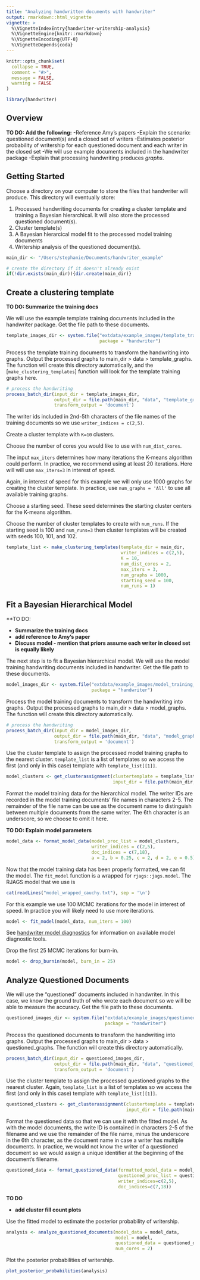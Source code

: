 ```yaml
---
title: "Analyzing handwritten documents with handwriter"
output: rmarkdown::html_vignette
vignette: >
  %\VignetteIndexEntry{handwriter-writership-analysis}
  %\VignetteEngine{knitr::rmarkdown}
  %\VignetteEncoding{UTF-8}
  %\VignetteDepends{coda}
---
```


```r
knitr::opts_chunk$set(
  collapse = TRUE,
  comment = "#>",
  message = FALSE,
  warning = FALSE
)
```

```r
library(handwriter)
```

## Overview

**TO DO: Add the following:**
-Reference Amy's papers 
-Explain the scenario: questioned document(s) and a closed set of writers
-Estimates posterior probability of writership for each questioned document and each writer in the closed set
-We will use example documents included in the handwriter package
-Explain that processing handwriting produces *graphs*.

## Getting Started
Choose a directory on your computer to store the files that handwriter will produce. This directory will eventually store:

1. Processed handwriting documents for creating a cluster template and training a Bayesian hierarchical. It will also store the processed questioned document(s).
2. Cluster template(s)
3. A Bayesian hierarcical model fit to the processed model training documents
4. Writership analysis of the questioned document(s).

```r
main_dir <- "/Users/stephanie/Documents/handwriter_example"

# create the directory if it doesn't already exist
if(!dir.exists(main_dir)){dir.create(main_dir)}
```

## Create a clustering template
**TO DO: Summarize the training docs**

We will use the example template training documents included in the handwriter package. Get the file path to these documents.
```r
template_images_dir <- system.file("extdata/example_images/template_training_images", 
                                   package = "handwriter")
```

Process the template training documents to transform the handwriting into graphs. Output the processed graphs to main_dir > data > template_graphs. The function will create this directory automatically, and the [`make_clustering_templates`] function will look for the template training graphs here. 
```r
# process the handwriting
process_batch_dir(input_dir = template_images_dir,
                  output_dir = file.path(main_dir, "data", "template_graphs"),
                  transform_output = 'document')
```


The writer ids included in 2nd-5th characters of the file names of the training documents so we use `writer_indices = c(2,5)`.

Create a cluster template with `K=10` clusters. 

Choose the number of cores you would like to use with `num_dist_cores`. 

The input `max_iters` determines how many iterations the K-means algorithm could perform. In practice, we recommend using at least 20 iterations. Here will will use `max_iters=3` in interest of speed. 

Again, in interest of speed for this example we will only use 1000 graphs for creating the cluster template. In practice, use `num_graphs = 'All'` to use all available training graphs. 

Choose a starting seed. These seed determines the starting cluster centers for the K-means algorithm. 

Choose the number of cluster templates to create with `num_runs`. If the starting seed is 100 and `num_runs=3` then cluster templates will be created with seeds 100, 101, and 102. 
```r
template_list <- make_clustering_templates(template_dir = main_dir,
                                           writer_indices = c(2,5),
                                           K = 10,
                                           num_dist_cores = 2,
                                           max_iters = 3,
                                           num_graphs = 1000,
                                           starting_seed = 100,
                                           num_runs = 1)
```


## Fit a Bayesian Hierarchical Model
**TO DO: 

- **Summarize the training docs**
- **add reference to Amy's paper**
- **Discuss model - mention that priors assume each writer in closed set is equally likely**

The next step is to fit a Bayesian hierarchical model. We will use the model training handwriting documents included in handwriter. Get the file path to these documents.
```r
model_images_dir <- system.file("extdata/example_images/model_training_images", 
                                package = "handwriter")
```

Process the model training documents to transform the handwriting into graphs. Output the processed graphs to main_dir > data > model_graphs. The function will create this directory automatically.
```r
# process the handwriting
process_batch_dir(input_dir = model_images_dir,
                  output_dir = file.path(main_dir, "data", "model_graphs"),
                  transform_output = 'document')
```
  
Use the cluster template to assign the processed model training graphs to the nearest cluster. `template_list` is a list of templates so we access the first (and only in this case) template with `template_list[[1]]`.
```r
model_clusters <- get_clusterassignment(clustertemplate = template_list[[1]],
                                        input_dir = file.path(main_dir, "data", "model_graphs"))
```

Format the model training data for the hierarchical model. The writer IDs are recorded in the model training documents' file names in characters 2-5. The remainder of the file name can be use as the document name to distinguish between multiple documents from the same writer. The 6th character is an underscore, so we choose to omit it here.

**TO DO: Explain model parameters**
```r
model_data <- format_model_data(model_proc_list = model_clusters, 
                                writer_indices = c(2,5), 
                                doc_indices = c(7,18), 
                                a = 2, b = 0.25, c = 2, d = 2, e = 0.5)
```

Now that the model training data has been properly formatted, we can fit the model. The `fit_model` function 
is a wrapped for `rjags::jags.model`. The RJAGS model that we use is 
```r
cat(readLines("model_wrapped_cauchy.txt"), sep = '\n')
```

For this example we use 100 MCMC iterations for the model in interest of speed. In practice you will likely need to use more iterations.
```r
model <- fit_model(model_data, num_iters = 100)
```

See [handwriter model diagnostics](model-diagnostics.html) for information on available model diagnostic tools.

Drop the first 25 MCMC iterations for burn-in.
```r
model <- drop_burnin(model, burn_in = 25)
```

## Analyze Questioned Documents
We will use the "questioned" documents included in handwriter. In this case, we know the ground truth of who wrote each document so we will be able to measure the accuracy. Get the file path to these documents.
```r
questioned_images_dir <- system.file("extdata/example_images/questioned_images", 
                                     package = "handwriter")
```

Process the questioned documents to transform the handwriting into graphs. Output the processed graphs to main_dir > data > questioned_graphs. The function will create this directory automatically.
```r
process_batch_dir(input_dir = questioned_images_dir,
                  output_dir = file.path(main_dir, "data", "questioned_graphs"),
                  transform_output = 'document')
```

Use the cluster template to assign the processed questioned graphs to the nearest cluster. Again, `template_list` is a list of templates so we access the first (and only in this case) template with `template_list[[1]]`.
```r
questioned_clusters <- get_clusterassignment(clustertemplate = template_list[[1]], 
                                             input_dir = file.path(main_dir, "data", "questioned_graphs"))
```

Format the questioned data so that we can use it with the fitted model. As with the model documents, the write ID is contained in characters 2-5 of the filename and we use the remainder of the file name, minus the underscore in the 6th character, as the document name in case a writer has multiple documents. In practice, we would not know the writer of a questioned document so we would assign a unique identifier at the beginning of the document's filename.
```r
questioned_data <- format_questioned_data(formatted_model_data = model_data,
                                          questioned_proc_list = questioned_clusters,
                                          writer_indices=c(2,5), 
                                          doc_indices=c(7,18))
```

**TO DO**

- **add cluster fill count plots**

Use the fitted model to estimate the posterior probability of writership.
```r
analysis <- analyze_questioned_documents(model_data = model_data, 
                                         model = model, 
                                         questioned_data = questioned_data, 
                                         num_cores = 2)
```

Plot the posterior probabilities of writership.
```r
plot_posterior_probabilities(analysis)
```

